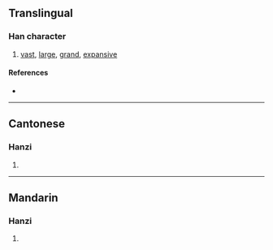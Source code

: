 {{also|灝}}
{{character info/new}}
==Translingual==

===Han character===
{{Han char|rn=85|rad=水|as=18|sn=21|four=|canj=EAFO|ids=⿰澋页}}

# [[vast]], [[large]], [[grand]], [[expansive]]

====References====
* {{Han ref|kx=0663.091|hdz=31792.090|uh=704F|ud=28751}}

----

==Cantonese==

===Hanzi===
{{yue-hanzi|jyut=|y=hou6|tra=灝}}

# {{defn|lang=yue|sort=水18}}

----

==Mandarin==

===Hanzi===
{{cmn-hanzi|tra=灝|pin=[[hào]] ([[hao4]])|wg=hao<sup>4</sup>}}

# {{defn|lang=cmn|sort=水18}}